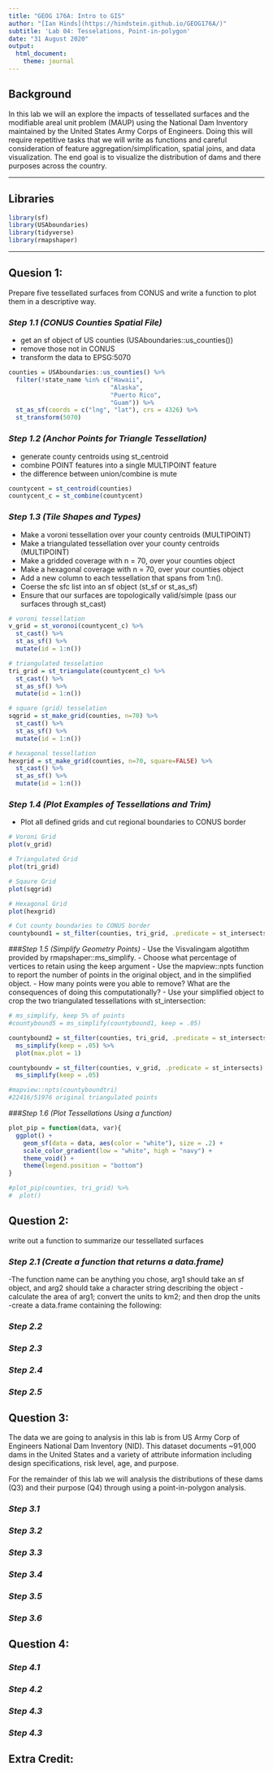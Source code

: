 ```yaml
---
title: "GEOG 176A: Intro to GIS"
author: "[Ian Hinds](https://hindstein.github.io/GEOG176A/)"
subtitle: 'Lab 04: Tesselations, Point-in-polygon'
date: "31 August 2020"
output:
  html_document:
    theme: journal
---
```

## Background
In this lab we will an explore the impacts of tessellated surfaces and the modifiable areal unit problem (MAUP) using the National Dam Inventory maintained by the United States Army Corps of Engineers. Doing this will require repetitive tasks that we will write as functions and careful consideration of feature aggregation/simplification, spatial joins, and data visualization. The end goal is to visualize the distribution of dams and there purposes across the country.

*****

## Libraries
```r
library(sf)
library(USAboundaries)
library(tidyverse)
library(rmapshaper)
```
*****
## Quesion 1: 
Prepare five tessellated surfaces from CONUS and write a function to plot them in a descriptive way.

### *Step 1.1 (CONUS Counties Spatial File)*
* get an sf object of US counties (USAboundaries::us_counties())
* remove those not in CONUS
* transform the data to EPSG:5070
```r
counties = USAboundaries::us_counties() %>%
  filter(!state_name %in% c("Hawaii",
                            "Alaska",
                            "Puerto Rico",
                            "Guam")) %>%
  st_as_sf(coords = c("lng", "lat"), crs = 4326) %>%
  st_transform(5070)
```

### *Step 1.2 (Anchor Points for Triangle Tessellation)*
- generate county centroids using st_centroid
- combine POINT features into a single MULTIPOINT feature
- the difference between union/combine is mute
```r
countycent = st_centroid(counties) 
countycent_c = st_combine(countycent)
```

### *Step 1.3 (Tile Shapes and Types)*
- Make a voroni tessellation over your county centroids (MULTIPOINT)
- Make a triangulated tessellation over your county centroids (MULTIPOINT)
- Make a gridded coverage with n = 70, over your counties object
- Make a hexagonal coverage with n = 70, over your counties object
- Add a new column to each tessellation that spans from 1:n().
- Coerse the sfc list into an sf object (st_sf or st_as_sf)
- Ensure that our surfaces are topologically valid/simple (pass our surfaces through st_cast)

```r
# voroni tessellation
v_grid = st_voronoi(countycent_c) %>%
  st_cast() %>% 
  st_as_sf() %>% 
  mutate(id = 1:n())

# triangulated tesselation
tri_grid = st_triangulate(countycent_c) %>%
  st_cast() %>% 
  st_as_sf() %>% 
  mutate(id = 1:n())

# square (grid) tesselation
sqgrid = st_make_grid(counties, n=70) %>%
  st_cast() %>% 
  st_as_sf() %>% 
  mutate(id = 1:n())

# hexagonal tessellation
hexgrid = st_make_grid(counties, n=70, square=FALSE) %>%
  st_cast() %>%
  st_as_sf() %>%
  mutate(id = 1:n())
```

### *Step 1.4 (Plot Examples of Tessellations and Trim)*
- Plot all defined grids and cut regional boundaries to CONUS border

```r
# Voroni Grid
plot(v_grid)

# Triangulated Grid
plot(tri_grid)

# Sqaure Grid
plot(sqgrid)

# Hexagonal Grid
plot(hexgrid)

# Cut county boundaries to CONUS border
countybound1 = st_filter(counties, tri_grid, .predicate = st_intersects) 

```

###*Step 1.5 (Simplify Geometry Points)*
- Use the Visvalingam algotithm provided by rmapshaper::ms_simplify.
- Choose what percentage of vertices to retain using the keep argument
- Use the mapview::npts function to report the number of points in the original object, and in the simplified object.
- How many points were you able to remove? What are the consequences of doing this computationally?
- Use your simplified object to crop the two triangulated tessellations with st_intersection:
```r
# ms_simplify, keep 5% of points
#countybound5 = ms_simplify(countybound1, keep = .05)

countybound2 = st_filter(counties, tri_grid, .predicate = st_intersects) %>%
  ms_simplify(keep = .05) %>%
  plot(max.plot = 1)

countyboundv = st_filter(counties, v_grid, .predicate = st_intersects) %>%
  ms_simplify(keep = .05) 

#mapview::npts(countyboundtri)
#22416/51976 original triangulated points 

```
###*Step 1.6 (Plot Tessellations Using a function)*
```r
plot_pip = function(data, var){
  ggplot() +
    geom_sf(data = data, aes(color = "white"), size = .2) +
    scale_color_gradient(low = "white", high = "navy") +
    theme_void() +
    theme(legend.position = "bottom")
}

#plot_pip(counties, tri_grid) %>%
#  plot()
```

## Question 2:
write out a function to summarize our tessellated surfaces

### *Step 2.1 (Create a function that returns a data.frame)*

-The function name can be anything you chose, arg1 should take an sf object, and arg2 should take a character string describing the object
-calculate the area of arg1; convert the units to km2; and then drop the units
-create a data.frame containing the following:

### *Step 2.2*

### *Step 2.3*

### *Step 2.4*

### *Step 2.5*

## Question 3:
The data we are going to analysis in this lab is from US Army Corp of Engineers National Dam Inventory (NID). This dataset documents ~91,000 dams in the United States and a variety of attribute information including design specifications, risk level, age, and purpose.

For the remainder of this lab we will analysis the distributions of these dams (Q3) and their purpose (Q4) through using a point-in-polygon analysis.

### *Step 3.1*

### *Step 3.2*

### *Step 3.3*

### *Step 3.4*

### *Step 3.5*

### *Step 3.6*

## Question 4:


### *Step 4.1*

### *Step 4.2*

### *Step 4.3*

### *Step 4.3*

## Extra Credit:

